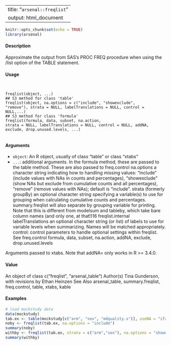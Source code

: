 
---
title: "``arsenal::freqlist``"
output: html_document
---

```r
knitr::opts_chunk$set(echo = TRUE)
library(arsenal)
```


#### Description

Approximate the output from SAS’s PROC FREQ procedure when using the /list option of the
TABLE statement.

#### Usage
<pre><code>

freqlist(object, ...)
## S3 method for class 'table'
freqlist(object, na.options = c("include", "showexclude",
"remove"), strata = NULL, labelTranslations = NULL, control = NULL,...)
## S3 method for class 'formula'
freqlist(formula, data, subset, na.action,
strata = NULL, labelTranslations = NULL, control = NULL, addNA,
exclude, drop.unused.levels, ...)

</code></pre>
#### Arguments

* ``object``:  An R object, usually of class "table" or class "xtabs"
* ``... ``: additional arguments. In the formula method, these are passed to the table method. These are also passed to freq.control
na.options a character string indicating how to handling missing values: "include" (include values with NAs in counts and percentages), "showexclude" (show NAs
but exclude from cumulative counts and all percentages), "remove" (remove values with NAs); default is "include".
strata (formerly groupBy) an optional character string specifying a variable(s) to use for grouping when calculating cumulative counts and percentages. summary.freqlist
will also separate by grouping variable for printing. Note that this is different from modelsum and tableby, which take bare column names (and only one, at
that!)16
freqlist.internal
labelTranslations
an optional character string (or list) of labels to use for variable levels when summarizing. Names will be matched appropriately.
control: control parameters to handle optional settings within freqlist. See freq.control
formula, data, subset, na.action, addNA, exclude, drop.unused.levels

Arguments passed to xtabs. Note that addNA= only works in R >= 3.4.0.

#### Value

An object of class c("freqlist", "arsenal_table")
Author(s)
Tina Gunderson, with revisions by Ethan Heinzen
See Also
arsenal_table, summary.freqlist, freq.control, table, xtabs, kable

#### Examples
```r
# load mockstudy data
data(mockstudy)
tab.ex <- table(mockstudy[c("arm", "sex", "mdquality.s")], useNA = "ifany")
noby <- freqlist(tab.ex, na.options = "include")
summary(noby)
withby <- freqlist(tab.ex, strata = c("arm","sex"), na.options = "showexclude")
summary(withby)
```
